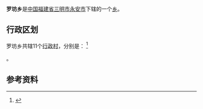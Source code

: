 {{中国乡级行政区|35/04/81/203/000
| 行政区全称 = 罗坊乡
| 景观照片文件名 = 
| 景观照片描述 = 
| 汉语拼音 = 
| 通用拼音 = 
| 注音符號 = 
| 其它标音类型1 = 
| 其它标音1 = 
| 其它标音类型2 = 
| 其它标音2 = 
| 其它语言类型1 = 
| 其它语言地名1 = 
| 其它语言类型2 = 
| 其它语言地名2 = 
| 上级行政区 = [[福建省|福建省]][[三明市|三明市]][[永安市|永安市]]
| 行政区类别 = [[乡|乡]]
| 总面积 = 
| 户籍人口 = 
| 户籍人口年份 = 
| 常住人口 = 
| 常住人口年份 = 
| 人口密度 = 
| 行政区划 = 
| 官方网站 = 
| 政府驻地 = 
| 邮政编码 = 
| 电话区号 = 598
| 毗邻行政区 = 
| 位置图文件名 = 
| 位置图描述 = 
}}
'''罗坊乡'''是[[中华人民共和国|中国]][[福建省|福建省]][[三明市|三明市]][[永安市|永安市]]下辖的一个[[乡|乡]]。

== 行政区划 ==

罗坊乡共辖11个[[行政村|行政村]]，分别是：
<ref>{{PRC admin/ref sgc|35/04/81/203/000}}</ref>

{{PRC admin/children|35/04/81/203/000}}。

==参考资料==
{{reflist}}

{{PRC admin/navcat|35/04/81/203/000}}